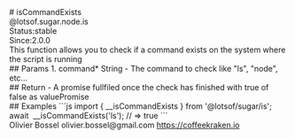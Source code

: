 <div class="docmap-mdx">
# isCommandExists
<div class="_namespace">@lotsof.sugar.node.is</div>
<div class="_metas">
<div class="_status"><span class="_status-label">Status:</span><span class="_status-value -stable">stable</span></div>
<div class="_since"><span class="_since-label">Since:</span><span class="_since-value">2.0.0</span></div>
</div>
<div class="_description">
This function allows you to check if a command exists on the system where the script is running
</div>
<div class="_params">
## Params
1. <span class="_name">command<span class="_required">*</span></span><span class="_default"></span> <span class="_type">String</span>
   - The command to check like "ls", "node", etc...
</div>
<div class="_return">
## Return
- <span class="_description">A promise fullfiled once the check has finished with true of false as value</span><span class="_default"></span><span class="_type">Promise</span>
</div>
<div class="_examples">
## Examples
```js
import { __isCommandExists } from '@lotsof/sugar/is';
await  __isCommandExists('ls'); // => true
```
</div>
<div class="_author">
<span class="_name">Olivier Bossel</span>
<span class="_email">olivier.bossel@gmail.com</span>
<a href="https://coffeekraken.io" target="_blank" class="_url">https://coffeekraken.io</a>
</div>
</div>
